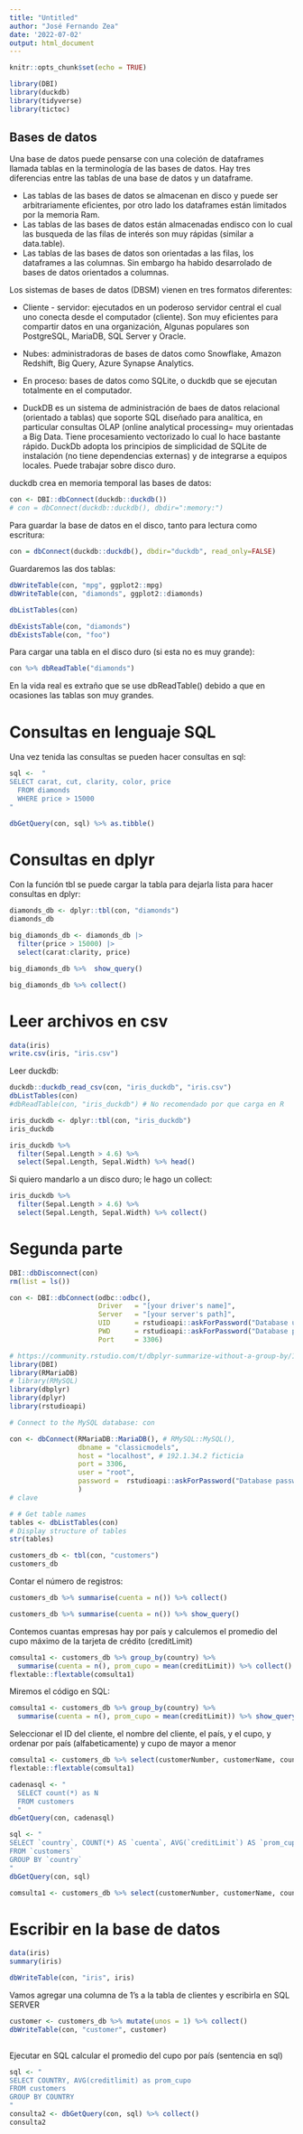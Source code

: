 ---
title: "Untitled"
author: "José Fernando Zea"
date: '2022-07-02'
output: html_document
---

```{r setup, include=FALSE}
knitr::opts_chunk$set(echo = TRUE)
```


```{r}
library(DBI)
library(duckdb)
library(tidyverse)
library(tictoc)
```

## Bases de datos
Una base de datos puede pensarse con una coleción de dataframes llamada tablas en la terminología de las bases de datos. Hay tres diferencias entre las tablas de una base de datos y un dataframe.


* Las tablas de las bases de datos se almacenan en disco y puede ser arbitrariamente eficientes, por otro lado los dataframes están limitados por la memoria Ram.
* Las tablas de las bases de datos están almacenadas endisco con lo cual las busqueda de las filas de interés son muy rápidas (similar a data.table).
* Las tablas de las bases de datos son orientadas a las filas, los dataframes a las columnas. Sin embargo ha habido desarrolado de bases de datos orientados a columnas.


Los sistemas de bases de datos (DBSM) vienen en tres formatos diferentes:

* Cliente - servidor: ejecutados en un poderoso servidor central el cual uno conecta desde el computador (cliente). Son muy eficientes para compartir datos en una organización, Algunas populares son PostgreSQL, MariaDB, SQL Server y Oracle.

* Nubes: administradoras de bases de datos como Snowflake, Amazon Redshift, Big Query, Azure Synapse Analytics.
* En proceso: bases de datos como SQLite, o duckdb que se ejecutan totalmente en el computador.

* DuckDB es un sistema de administración de baes de datos relacional (orientado a tablas) que soporte SQL diseñado para analítica, en particular consultas OLAP (online analytical processing= muy orientadas a Big Data. Tiene procesamiento vectorizado lo cual lo hace bastante rápido. DuckDb adopta los principios de simplicidad de SQLite de instalación (no tiene dependencias externas) y de integrarse a equipos locales. Puede trabajar sobre disco duro.


duckdb crea en memoria temporal las bases de datos:

```{r}
con <- DBI::dbConnect(duckdb::duckdb())
# con = dbConnect(duckdb::duckdb(), dbdir=":memory:")
```

Para guardar la base de datos en el disco, tanto para lectura como escritura: 

```{r}
con = dbConnect(duckdb::duckdb(), dbdir="duckdb", read_only=FALSE)
```


Guardaremos las dos tablas:

```{r}
dbWriteTable(con, "mpg", ggplot2::mpg)
dbWriteTable(con, "diamonds", ggplot2::diamonds)
```


```{r}
dbListTables(con)
```

```{r}
dbExistsTable(con, "diamonds")
dbExistsTable(con, "foo")
```

Para cargar una tabla en el disco duro (si esta no es muy grande):

```{r}
con %>% dbReadTable("diamonds") 
```

En la vida real es extraño que se use dbReadTable() debido a que en ocasiones las tablas son muy grandes.

# Consultas en lenguaje SQL

Una vez tenida las consultas se pueden hacer consultas en sql:

```{r}
sql <-  "
SELECT carat, cut, clarity, color, price 
  FROM diamonds 
  WHERE price > 15000
"
```

```{r}
dbGetQuery(con, sql) %>% as.tibble()
```


# Consultas en dplyr

Con la función tbl se puede cargar la tabla para dejarla lista para hacer consultas en dplyr:

```{r}
diamonds_db <- dplyr::tbl(con, "diamonds")
diamonds_db
```


```{r}
big_diamonds_db <- diamonds_db |> 
  filter(price > 15000) |> 
  select(carat:clarity, price)
```

```{r}
big_diamonds_db %>%  show_query()
```

```{r}
big_diamonds_db %>% collect()
```

# Leer archivos en csv

```{r}
data(iris)
write.csv(iris, "iris.csv")
```

Leer duckdb:

```{r}
duckdb::duckdb_read_csv(con, "iris_duckdb", "iris.csv")
dbListTables(con)
#dbReadTable(con, "iris_duckdb") # No recomendado por que carga en R
```


```{r}
iris_duckdb <- dplyr::tbl(con, "iris_duckdb")
iris_duckdb
```

```{r}
iris_duckdb %>% 
  filter(Sepal.Length > 4.6) %>% 
  select(Sepal.Length, Sepal.Width) %>% head()
```

Si quiero mandarlo a un disco duro; le hago un collect:

```{r}
iris_duckdb %>% 
  filter(Sepal.Length > 4.6) %>% 
  select(Sepal.Length, Sepal.Width) %>% collect()
```


# Segunda parte

```{r}
DBI::dbDisconnect(con)
rm(list = ls())
```


```{r, eval = FALSE}
con <- DBI::dbConnect(odbc::odbc(),
                      Driver   = "[your driver's name]",
                      Server   = "[your server's path]",
                      UID      = rstudioapi::askForPassword("Database user"),
                      PWD      = rstudioapi::askForPassword("Database password"),
                      Port     = 3306)
```


```{r}
# https://community.rstudio.com/t/dbplyr-summarize-without-a-group-by/116466/6
library(DBI)
library(RMariaDB)
# library(RMySQL)
library(dbplyr)
library(dplyr)
library(rstudioapi)

# Connect to the MySQL database: con

con <- dbConnect(RMariaDB::MariaDB(), # RMySQL::MySQL(), 
                 dbname = "classicmodels", 
                 host = "localhost", # 192.1.34.2 ficticia
                 port = 3306,
                 user = "root", 
                 password =  rstudioapi::askForPassword("Database password")
                 ) 
# clave
```


```{r}
# # Get table names
tables <- dbListTables(con)
# Display structure of tables
str(tables)
```


```{r}
customers_db <- tbl(con, "customers")
customers_db
```

Contar el número de registros:

```{r}
customers_db %>% summarise(cuenta = n()) %>% collect()
```

```{r}
customers_db %>% summarise(cuenta = n()) %>% show_query()

```

Contemos cuantas empresas hay por país y calculemos el promedio del cupo
máximo de la tarjeta de crédito (creditLimit)

```{r}
comsulta1 <- customers_db %>% group_by(country) %>%
  summarise(cuenta = n(), prom_cupo = mean(creditLimit)) %>% collect()
flextable::flextable(comsulta1)
```
 Miremos el código en SQL:

```{r}
comsulta1 <- customers_db %>% group_by(country) %>%
  summarise(cuenta = n(), prom_cupo = mean(creditLimit)) %>% show_query()
```


Seleccionar el ID del cliente, el nombre del cliente, el país, y el cupo, y ordenar por país (alfabeticamente) y cupo de mayor a menor

```{r}
comsulta1 <- customers_db %>% select(customerNumber, customerName, country, creditLimit)%>% arrange(country, desc(creditLimit))%>% collect()
flextable::flextable(comsulta1)
```



```{r}
cadenasql <- "
  SELECT count(*) as N
  FROM customers 
  "
dbGetQuery(con, cadenasql)
```

```{r}
sql <- "
SELECT `country`, COUNT(*) AS `cuenta`, AVG(`creditLimit`) AS `prom_cupo`
FROM `customers`
GROUP BY `country`
"
dbGetQuery(con, sql)
```

```{r}
comsulta1 <- customers_db %>% select(customerNumber, customerName, country, creditLimit)%>% arrange(country, desc(creditLimit))%>% show_query()
```


# Escribir en la base de datos

```{r}
data(iris)
summary(iris)
```


```{r}
dbWriteTable(con, "iris", iris)

```


Vamos agregar una columna de 1's a la tabla de clientes y escribirla en SQL SERVER

```{r}
customer <- customers_db %>% mutate(unos = 1) %>% collect()
dbWriteTable(con, "customer", customer)
  
```



Ejecutar en SQL calcular el promedio del cupo por país (sentencia en sql)


```{r}
sql <- "
SELECT COUNTRY, AVG(creditlimit) as prom_cupo
FROM customers
GROUP BY COUNTRY
"
consulta2 <- dbGetQuery(con, sql) %>% collect()
consulta2
```


